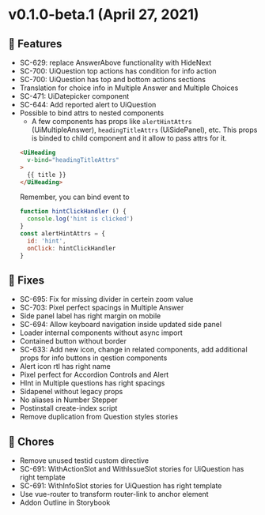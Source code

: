 
<Meta title="Releases/v0.1.x/v0.1.0-beta.1" />

<style> {`
  code {
    background-color: transparent!important;
  }
`}</style>

# v0.1.0-beta.1 (April 27, 2021)
## 🚀 Features
- SC-629: replace AnswerAbove functionality with HideNext
- SC-700: UiQuestion top actions has condition for info action
- SC-700: UiQuestion has top and bottom actions sections
- Translation for choice info in Multiple Answer and Multiple Choices
- SC-471: UiDatepicker component
- SC-644: Add reported alert to UiQuestion
- Possible to bind attrs to nested components
  - A few components has props like `alertHintAttrs` (UiMultipleAnswer), `headingTitleAttrs` (UiSidePanel), etc.
  This props is binded to child component and it allow to pass attrs for it.
  ```html
  <UiHeading
    v-bind="headingTitleAttrs"
  >
    {{ title }}
  </UiHeading>
  ```
  Remember, you can bind event to
  ```js
  function hintClickHandler () {
    console.log('hint is clicked')
  }
  const alertHintAttrs = {
    id: 'hint',
    onClick: hintClickHandler
  }
  ```

## 🐛 Fixes
- SC-695: Fix for missing divider in certein zoom value
- SC-703: Pixel perfect spacings in Multiple Answer
- Side panel label has right margin on mobile
- SC-694: Allow keyboard navigation inside updated side panel
- Loader internal components without async import
- Contained button without border
- SC-633: Add new icon, change in related components, add additional props for info buttons in qestion components
- Alert icon rtl has right name
- Pixel perfect for Accordion Controls and Alert
- HInt in Multiple questions has right spacings
- Sidapenel without legacy props
- No aliases in Number Stepper
- Postinstall create-index script
- Remove duplication from Question styles stories

## 🧹 Chores
- Remove unused testid custom directive
- SC-691: WithActionSlot and WithIssueSlot stories for UiQuestion has right template
- SC-691: WithInfoSlot stories for UiQuestion has right template
- Use vue-router to transform router-link to anchor element
- Addon Outline in Storybook
